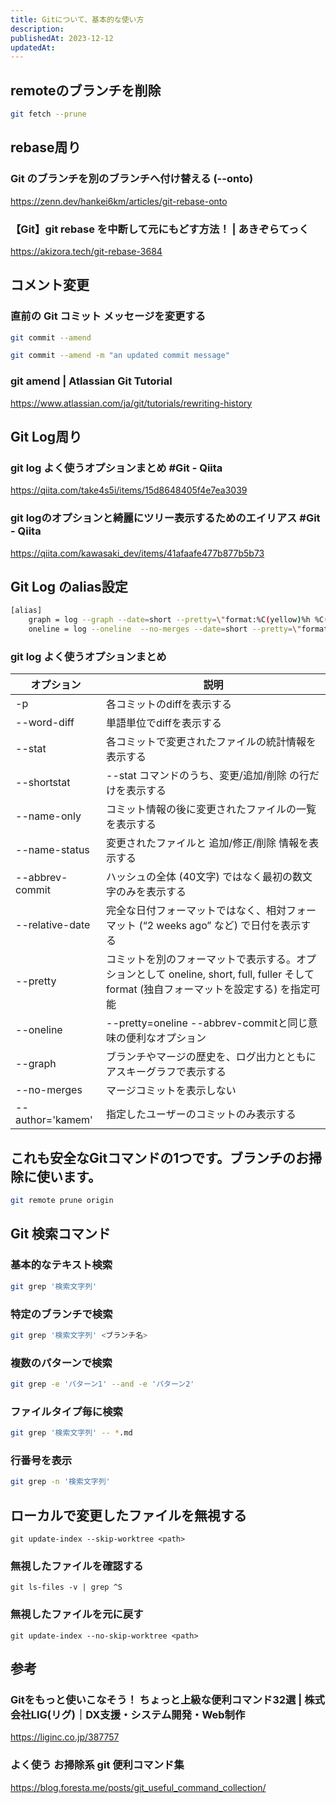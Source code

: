 ```yaml
---
title: Gitについて、基本的な使い方
description:
publishedAt: 2023-12-12
updatedAt:
---
```


##  remoteのブランチを削除
```bash
git fetch --prune
```

## rebase周り
### Git のブランチを別のブランチへ付け替える (--onto)
https://zenn.dev/hankei6km/articles/git-rebase-onto


### 【Git】git rebase を中断して元にもどす方法！ | あきぞらてっく
https://akizora.tech/git-rebase-3684

## コメント変更
### 直前の Git コミット メッセージを変更する
```bash
git commit --amend

git commit --amend -m "an updated commit message"
```
### git amend | Atlassian Git Tutorial
https://www.atlassian.com/ja/git/tutorials/rewriting-history

## Git Log周り
### git log よく使うオプションまとめ #Git - Qiita
https://qiita.com/take4s5i/items/15d8648405f4e7ea3039

### git logのオプションと綺麗にツリー表示するためのエイリアス #Git - Qiita
https://qiita.com/kawasaki_dev/items/41afaafe477b877b5b73

## Git Log のalias設定

```bash
[alias]
    graph = log --graph --date=short --pretty=\"format:%C(yellow)%h %C(cyan)%ad %C(green)%an%Creset%x09%s %C(red)%d%Creset\"
    oneline = log --oneline  --no-merges --date=short --pretty=\"format:%C(yellow)%h %C(cyan)%ad %C(green)%an%Creset%x09%s %C(red)%d%Creset\"
```

### git log よく使うオプションまとめ

オプション|説明|
---|---|
-p|各コミットのdiffを表示する|
--word-diff|単語単位でdiffを表示する|
--stat|各コミットで変更されたファイルの統計情報を表示する|
--shortstat|--stat コマンドのうち、変更/追加/削除 の行だけを表示する|
--name-only|コミット情報の後に変更されたファイルの一覧を表示する|
--name-status|変更されたファイルと 追加/修正/削除 情報を表示する|
--abbrev-commit|ハッシュの全体 (40文字) ではなく最初の数文字のみを表示する|
--relative-date|完全な日付フォーマットではなく、相対フォーマット (“2 weeks ago” など) で日付を表示する|
--pretty|コミットを別のフォーマットで表示する。オプションとして oneline, short, full, fuller そして format (独自フォーマットを設定する) を指定可能|
--oneline|--pretty=oneline --abbrev-commitと同じ意味の便利なオプション|
--graph|ブランチやマージの歴史を、ログ出力とともにアスキーグラフで表示する|
--no-merges|マージコミットを表示しない|
--author='kamem'|指定したユーザーのコミットのみ表示する|

## これも安全なGitコマンドの1つです。ブランチのお掃除に使います。

```bash
git remote prune origin
```

## Git 検索コマンド

### 基本的なテキスト検索
```bash
git grep '検索文字列'
```

### 特定のブランチで検索
```bash
git grep '検索文字列' <ブランチ名>
```

### 複数のパターンで検索
```bash
git grep -e 'パターン1' --and -e 'パターン2'
```

### ファイルタイプ毎に検索
```bash
git grep '検索文字列' -- *.md
```

### 行番号を表示
```bash
git grep -n '検索文字列'
```

##  ローカルで変更したファイルを無視する
```
git update-index --skip-worktree <path>
```

### 無視したファイルを確認する
```
git ls-files -v | grep ^S
```

### 無視したファイルを元に戻す
```
git update-index --no-skip-worktree <path>
``` 

## 参考
### Gitをもっと使いこなそう！ ちょっと上級な便利コマンド32選 | 株式会社LIG(リグ)｜DX支援・システム開発・Web制作
https://liginc.co.jp/387757

### よく使う お掃除系 git 便利コマンド集
https://blog.foresta.me/posts/git_useful_command_collection/
